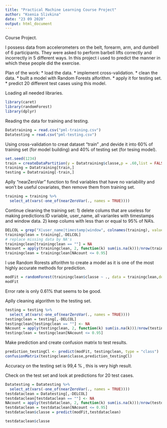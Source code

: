 ---
title: "Practical Machine Learning Course Project"
author: "Ksenia Slivkina"
date: "23 09 2020"
output: html_document
---

Course Project.

I possess data from accelerometers on the belt, forearm, arm, and dumbell of 6 participants. They were asked to perform barbell lifts correctly and incorrectly in 5 different ways. In this project i used to predict the manner in which these people did the exercise.

Plan of the work:
* load the data.
* implement cross-validation.
* clean the data.
* built a model with Random Forests alforithm.
* apply it for testing set.
* predict 20 different test cases using this model.

Loading all needed libraries.
```{r}
library(caret)
library(randomForest)
library(dplyr)
```
Reading the data for training and testing.
```{r}
Datatraining = read.csv("pml-training.csv")
Datatesting = read.csv("pml-testing.csv")
```
Using cross-validation to creat dataset "train" ,and devide it into 60% of training set (for model building) and 40% of testing set (for tesing model).
```{r}
set.seed(1234)
train = createDataPartition(y = Datatraining$classe,p = .60,list = FALSE)
training = Datatraining[train,]
testing = Datatraining[-train,]
```
Aplly "nearZeroVar" function to find variables that have no variability and won't be useful covariates, then remove them from training set.
```{r}
training = training %>%
  select_at(vars(-one_of(nearZeroVar(., names = TRUE))))

```
Continue cleaning the training set: 
1) delete colums that are useless for making predictions:ID variable, user_name, all varianles with timestamps and window data.
2) keep colums with less than or equal to 95% of NA’s.
```{r}
DELCOL = grep("X|user_name|timestamp|window", colnames(training), value = FALSE) 
trainingclean = training[,-DELCOL]
# replace missing data by NA's
trainingclean[trainingclean == ""] = NA
NAcount = apply(trainingclean, 2, function(k) sum(is.na(k)))/nrow(trainingclean)
trainingclean = trainingclean[NAcount <= 0.95]
```
I use Random Rorests alforithm to create a model as it is one of the most highly accurate methods for prediction.
```{r}
modFit = randomForest(trainingclean$classe ~ ., data = trainingclean,do.trace = FALSE)
modFit 
```
Error rate is only 0.61% that seems to be good.

Aplly cleaning algorithm to the testing set.
```{r}
testing = testing %>%
  select_at(vars(-one_of(nearZeroVar(., names = TRUE))))
testingclean = testing[,-DELCOL]
testingclean[testingclean == ""] <- NA
NAcount = apply(testingclean, 2, function(k) sum(is.na(k)))/nrow(testingclean)
testingclean = testingclean[NAcount <= 0.95]
```
Make prediction and create confusion matrix to test results.
```{r}
prediction_testingCl <- predict(modFit, testingclean, type = "class")
confusionMatrix(testingclean$classe,prediction_testingCl)
```
Accuracy on the testing set is 99,4 % , this is very high result.

Check on the test set and look at predictions for 20 test cases.
```{r}
Datatesting = Datatesting %>%
  select_at(vars(-one_of(nearZeroVar(., names = TRUE))))
testdataclean = Datatesting[,-DELCOL]
testdataclean[testdataclean == ""] <- NA
NAcount = apply(testdataclean, 2, function(k) sum(is.na(k)))/nrow(testdataclean)
testdataclean = testdataclean[NAcount <= 0.95]
testdataclean$classe = predict(modFit,testdataclean)
```

```{r}
testdataclean$classe
````